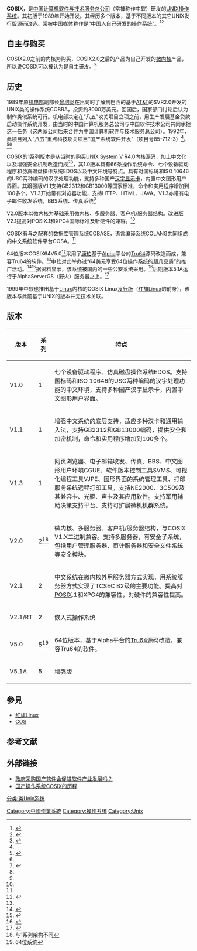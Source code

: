 {{noteTA
|G1=IT
}}
'''COSIX'''，是[[中国计算机软件与技术服务总公司|中国计算机软件与技术服务总公司]]（常被称作中软）研发的[[UNIX|UNIX]][[操作系统|操作系统]]。其初版于1989年开始开发。其经历多个版本，基于不同版本的其它UNIX发行版源码改造。常被中国媒体称作是“中国人自己研发的操作系统”。<ref name="计算机应用与软件1">{{cite journal | title=COSIX V2.0的以太网驱动 | author=李新明 李艺 周明德 | journal=计算机应用与软件 | year=2001 | volume=18(2)}}</ref><ref name="gmrb1999">{{cite web | url=http://www.gmw.cn/01gmrb/1999-10/20/GB/GM%5E18215%5E13%5EGM13-205.HTM | title=做中国人自己的操作系统 | publisher=光明日报 | date=1999-10-20 | accessdate=2014-02-19 | author=高赛 | archive-date=2015-09-24 | archive-url=https://web.archive.org/web/20150924022924/http://www.gmw.cn/01gmrb/1999-10/20/GB/GM%5E18215%5E13%5EGM13-205.HTM | dead-url=no }}</ref>

==自主与购买==
COSIX2.0之前的内核为购买，COSIX2.0之后的产品为自己开发的[[微内核|微内核]]产品，所以说COSIX可以被认为是自主研发。<ref name="#1">{{cite journal|last=刘启原|title=国产操作系统COSIX|journal=软件世界|date=1995年1月}}</ref>

==历史==
1989年原[[中华人民共和国机械电子工业部|机电部]]副部长[[曾培炎|曾培炎]]在出访时了解到巴西的基于[[AT&T|AT&T]]的SVR2.0开发的UNIX类的操作系统COBRA，投资约3000万美元。回国后，国家部门讨论后认为制作类似系统可行。机电部决定在“八五”攻关项目立项之前，用生产发展基金贷款启动操作系统开发，由当时的中国计算机服务总公司与中国软件技术公司共同承担这一任务（这两家公司后来合并为中国计算机软件与技术服务总公司）。1992年，此项目列入“八五”重点科技攻关项目“国产系统软件开发”（项目号85-712-3）<ref name="计算机应用与软件1"/>。<ref name="COSIX的历程">{{cite press release | title=国产操作系统COSIX的历程 | publisher=中标软件 | accessdate=2014-02-19}}</ref><ref name="gmrb1999"/>

COSIX的1系列版本是从当时的{{link-en|Unix International|Unix International}}购买[[UNIX_System_V|UNIX System V]] R4.0内核源码，加上中文化以及增强安全机制改造而成<ref name="中国魂">{{cite web | url=http://finance.jrj.com.cn/opinion/2012/05/06213613007499.shtml | title=国产操作系统缺少“中国魂” | publisher=中国产经新闻报/金融界 | accessdate=2014-02-19 | archive-date=2014-02-26 | archive-url=https://web.archive.org/web/20140226164915/http://finance.jrj.com.cn/opinion/2012/05/06213613007499.shtml | dead-url=no }}</ref><ref name="#1"/>，其1.0版本具有66条操作系统命令、七个设备驱动程序和仿真磁盘操作系统EDOS以及中文环境等特点。具有对国标码和ISO 10646的USC两种编码的汉字处理功能，支持多种国产[[汉卡|汉字显示卡]]，内置中文图形用户界面。其增强版V1.1支持GB2312和GB13000等国家标准，命令和实用程序增加到100多个。V1.3开始带有浏览器功能，支持HTTP、HTML、JAVA。V1.3亦带有电子邮件收发系统，BBS系统、传真系统<ref name="COSIX的历程"/>

V2.0版本以微内核为基础采用微内核、多服务器、客户机/服务器结构。改进版V2.1提高对POSIX.1和XPG4国际标准及新硬件的兼容。<ref name="COSIX的历程"/>

COSIX有与之配套的数据库管理系统COBASE，语言编译系统COLANG共同组成的中文系统软件平台COSA。<ref name="中国魂"/>

64位版本COSIX64V5.0<ref>{{cite web | url=http://news.zol.com.cn/1999/1103/747.shtml | title=第一个具有自主版权的64位国产操作系统正式发布 | accessdate=2014-02-19 | archive-date=2014-02-24 | archive-url=https://web.archive.org/web/20140224151245/http://news.zol.com.cn/1999/1103/747.shtml | dead-url=no }}</ref>采用了[[康柏|康柏]]基于[[DEC_Alpha|Alpha]]平台的[[Tru64|Tru64]]源码改造而成，兼容Tru64的软件。<ref name="gmrb1999"/>中软对此举办过“64美元享受64位操作系统的超凡品质”的推广活动。<ref>{{cite journal | url=http://www.cnki.com.cn/Article/CJFDTotal-MZDN200013139.htm | title=64位Unix只需64美元 | journal=《每周电脑报》 2000年13期 | access-date=2014-02-19 | archive-date=2014-02-26 | archive-url=https://web.archive.org/web/20140226065103/http://www.cnki.com.cn/Article/CJFDTotal-MZDN200013139.htm | dead-url=no }}</ref><ref>{{cite web | url=http://tech.sina.com.cn/news/computer/1999-11-4/10400.shtml | title=中软COSIX64跻身世界先进行列 | publisher=新浪科技 | date=1999-11-04 | accessdate=2014-02-19 | archive-date=2014-02-26 | archive-url=https://web.archive.org/web/20140226081712/http://tech.sina.com.cn/news/computer/1999-11-4/10400.shtml | dead-url=no }}</ref>据资料显示，该系统被国内的一些公安系统采用。<ref>{{cite web | url=http://www.cnetnews.com.cn/2001/0206/20053.shtml | title=公安系统采用COSIX64 | publisher=范根定 | date=2001-02-06 | accessdate=2014-02-19 | archive-date=2014-02-24 | archive-url=https://web.archive.org/web/20140224172838/http://www.cnetnews.com.cn/2001/0206/20053.shtml | dead-url=no }}</ref>后期版本5.1A运行于AlphaServerGS（野火）服务器之上。<ref>{{cite web | url=http://news.zol.com.cn/2002/0411/39174.shtml | title=最新版64位中文UNIX操作系统面市 | publisher=ZOL | date=2002-04-11 | accessdate=2014-02-19 | archive-date=2002-04-18 | archive-url=https://web.archive.org/web/20020418134342/http://news.zol.com.cn/2002/0411/39174.shtml | dead-url=no }}</ref>

1999年中软也推出基于[[Linux|Linux]]内核的COSIX Linux[[发行版|发行版]]（[[红旗Linux|红旗Linux]]的前身），该版本与此前基于UNIX的版本并无技术关联。

== 版本 ==
{| class="wikitable"
|-
! 版本 !! 系列 !! 特点
|-
| V1.0 || 1 || 七个设备驱动程序、仿真磁盘操作系统EDOS。支持国标码和ISO 10646的USC两种编码的汉字处理功能的中文环境，支持多种国产汉字显示卡，内置中文图形用户界面。
|-
| V1.1 || 1 || 增强中文系统的底层支持，适应多种汉卡和通用输入法，支持GB2312和GB13000编码，提供安全和加密机制，命令和实用程序增加到100多个。
|-
| V1.3 || 1 || 网页浏览器、电子邮箱收发、传真、BBS、中文图形用户环境CGUE、软件版本控制工具SVMS、可视化编程工具VJPE、图形界面的系统管理工具、打印服务系统远程打印工具，支持NE2000、3C509及其兼容卡、光驱、声卡及其应用软件。支持军用辅助决策支持平台、支持可扩展微机机群系统。
|-
| V2.0 || 2<ref>与1系列架构不同</ref> || 微内核、多服务器、客户机/服务器结构，与COSIX V1.X二进制兼容。支持多服务器，有安全子系统，包括用户管理服务器、审计服务器和安全文件系统等安全模块。
|-
| V2.1 || 2 || 中文系统在微内核外用服务器方式实现，用系统服务器方式实现了TCSEC B2级的主要功能。提高对[[POSIX|POSIX]].1和XPG4的兼容性，对硬件的兼容性提高。
|-
| V2.1/RT || 2 || 嵌入式操作系统
|-
| V5.0 || 5<ref>64位系统</ref> || 64位版本，基于Alpha平台的[[Tru64|Tru64]]源码改造，兼容Tru64的软件。
|-
| V5.1A || 5 || 增强版
|}

== 參見 ==
* [[红旗Linux|红旗Linux]]
* [[中国操作系统|COS]]

==参考文献==
<references/>

==外部链接==
* [http://publish.it168.com/2004/1230/20041230506001.shtml?cChannel=06&cpositioncode=519 政府采购国产软件会促进软件产业发展吗？] {{Wayback|url=http://publish.it168.com/2004/1230/20041230506001.shtml?cChannel=06&cpositioncode=519 |date=20140225180639 }}
* [http://www.lilacbbs.com/bbsanc.php?path=%2Fgroups%2FGROUP_3%2FWindows%2FD96CE012C%2F2001%2FM.941365703.A 国产操作系统COSIX的历程] {{Wayback|url=http://www.lilacbbs.com/bbsanc.php?path=%2Fgroups%2FGROUP_3%2FWindows%2FD96CE012C%2F2001%2FM.941365703.A |date=20140223172114 }}

[[Category:中國作業系統|Category:中國作業系統]]
[[Category:操作系统|Category:操作系统]]
[[Category:Unix|Category:Unix]]
[[分类:类Unix系统|分类:类Unix系统]]